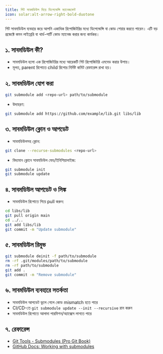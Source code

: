 ```yaml
---
title: গিট সাবমডিউল দিয়ে ডিপেন্ডেন্সি ম্যানেজমেন্ট
icon: solar:alt-arrow-right-bold-duotone
---
```


গিট সাবমডিউল ব্যবহার করে আপনি একাধিক রিপোজিটরির মধ্যে ডিপেন্ডেন্সি বা কোড শেয়ার করতে পারেন। এটি বড় প্রজেক্টে কমন লাইব্রেরি বা থার্ড-পার্টি কোড ম্যানেজ করার জন্য কার্যকর।

## ১. সাবমডিউল কী?
- সাবমডিউল হলো এক রিপোজিটরির মধ্যে আরেকটি গিট রিপোজিটরি এমবেড করার উপায়।
- মূলত, parent রিপোতে child রিপোর নির্দিষ্ট কমিট রেফারেন্স রাখা হয়।

## ২. সাবমডিউল যোগ করা
```sh
git submodule add <repo-url> path/to/submodule
```
- উদাহরণ:
```sh
git submodule add https://github.com/example/lib.git libs/lib
```

## ৩. সাবমডিউল ক্লোন ও আপডেট
- সাবমডিউলসহ ক্লোন:
```sh
git clone --recurse-submodules <repo-url>
```
- বিদ্যমান ক্লোনে সাবমডিউল ফেচ/ইনিশিয়ালাইজ:
```sh
git submodule init
git submodule update
```

## ৪. সাবমডিউল আপডেট ও সিঙ্ক
- সাবমডিউল রিপোতে গিয়ে pull করুন:
```sh
cd libs/lib
git pull origin main
cd ../..
git add libs/lib
git commit -m "Update submodule"
```

## ৫. সাবমডিউল রিমুভ
```sh
git submodule deinit -f path/to/submodule
rm -rf .git/modules/path/to/submodule
rm -rf path/to/submodule
git add .
git commit -m "Remove submodule"
```

## ৬. সাবমডিউল ব্যবহারে সতর্কতা
- সাবমডিউল আপডেট ভুলে গেলে কোড mismatch হতে পারে
- CI/CD-তে `git submodule update --init --recursive` রান করুন
- সাবমডিউল রিপোতে আলাদা পারমিশন/অ্যাক্সেস লাগতে পারে

## ৭. রেফারেন্স
- [Git Tools - Submodules (Pro Git Book)](https://git-scm.com/book/en/v2/Git-Tools-Submodules)
- [GitHub Docs: Working with submodules](https://docs.github.com/en/get-started/working-with-submodules)
